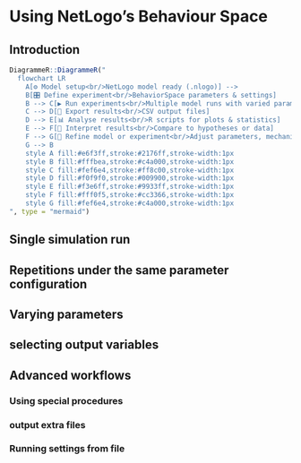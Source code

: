 # Using NetLogo's Behaviour Space {#sim-behavior-space}

## Introduction

```r
DiagrammeR::DiagrammeR("
  flowchart LR
    A[⚙️ Model setup<br/>NetLogo model ready (.nlogo)] -->
    B[🎛️ Define experiment<br/>BehaviorSpace parameters & settings]
    B --> C[▶️ Run experiments<br/>Multiple model runs with varied parameters]
    C --> D[💾 Export results<br/>CSV output files]
    D --> E[📊 Analyse results<br/>R scripts for plots & statistics]
    E --> F[🧩 Interpret results<br/>Compare to hypotheses or data]
    F --> G[🔁 Refine model or experiment<br/>Adjust parameters, mechanisms]
    G --> B
    style A fill:#e6f3ff,stroke:#2176ff,stroke-width:1px
    style B fill:#fffbea,stroke:#c4a000,stroke-width:1px
    style C fill:#fef6e4,stroke:#ff8c00,stroke-width:1px
    style D fill:#f0f9f0,stroke:#009900,stroke-width:1px
    style E fill:#f3e6ff,stroke:#9933ff,stroke-width:1px
    style F fill:#fff0f5,stroke:#cc3366,stroke-width:1px
    style G fill:#fef6e4,stroke:#c4a000,stroke-width:1px
", type = "mermaid")
```

## Single simulation run



## Repetitions under the same parameter configuration


## Varying parameters


## selecting output variables


## Advanced workflows

### Using special procedures

### output extra files

### Running settings from file

